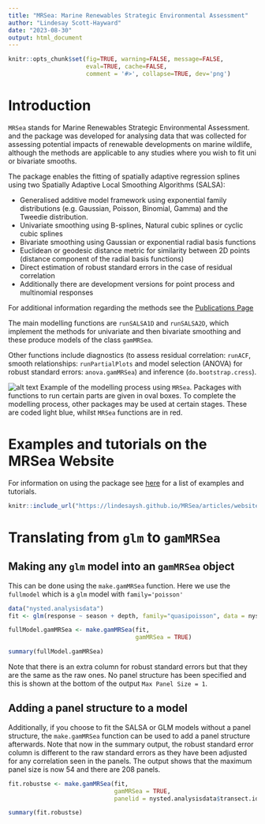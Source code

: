 ```yaml
---
title: "MRSea: Marine Renewables Strategic Environmental Assessment"
author: "Lindesay Scott-Hayward"
date: "2023-08-30"
output: html_document
---
```


```r
knitr::opts_chunk$set(fig=TRUE, warning=FALSE, message=FALSE, 
                      eval=TRUE, cache=FALSE,
                      comment = '#>', collapse=TRUE, dev='png')
```

# Introduction

`MRSea` stands for Marine Renewables Strategic Environmental Assessment. and the package was developed for analysing data that was collected for assessing potential impacts of renewable developments on marine wildlife, although the methods are applicable to any studies where you wish to fit uni or bivariate smooths. 

The package enables the fitting of spatially adaptive regression splines using two Spatially Adaptive Local Smoothing Algorithms (SALSA): 

- Generalised additive model framework using exponential family distributions (e.g. Gaussian, Poisson, Binomial, Gamma) and the Tweedie distribution. 
- Univariate smoothing using B-splines, Natural cubic splines or cyclic cubic splines
- Bivariate smoothing using Gaussian or exponential radial basis functions
- Euclidean or geodesic distance metric for similarity between 2D points (distance component of the radial basis functions)
- Direct estimation of robust standard errors in the case of residual correlation
- Additionally there are development versions for point process and multinomial responses

For additional information regarding the methods see the [Publications Page](http://lindesaysh.github.io/MRSea/articles/web/Publications.html)


The main modelling functions are `runSALSA1D` and `runSALSA2D`, which implement the methods for univariate and then bivariate smoothing and these produce models of the class `gamMRSea`.

<!-- The major update to this package (from version 0 to version 1) is that a class of model `gamMRSea` is created when running either SALSA 1D or 2D. This retains within the model object information regarding fitting, such as the `splineParam` object and the panel structure (if present).  The use of the `summary` function on these models returns both raw and robust standard errors, with the *p*-values from the models hypothesis test using the robust standard errors.  The robust standard errors are obtained using the panel structure given (independence is one panel per data point and is the default if no structure is given). -->

Other functions include diagnostics (to assess residual correlation: `runACF`, smooth relationships: `runPartialPlots` and model selection (ANOVA) for robust standard errors: `anova.gamMRSea`) and inference (`do.bootstrap.cress`). 


![alt text](images/MRSea_workflow.png)
Example of the modelling process using `MRSea`.  Packages with functions to run certain parts are given in oval boxes.  To complete the modelling process, other packages may be used at certain stages.  These are coded light blue, whilst `MRSea` functions are in red.  

# Examples and tutorials on the MRSea Website

For information on using the package see [here](https://lindesaysh.github.io/MRSea/articles/website_examples.html) for a list of examples and tutorials.

```r
knitr::include_url("https://lindesaysh.github.io/MRSea/articles/website_examples.html")
```


# Translating from `glm` to `gamMRSea`

## Making any `glm` model into an `gamMRSea` object

This can be done using the `make.gamMRSea` function.  Here we use the `fullmodel` which is a `glm` model with `family='poisson'`

```r
data("nysted.analysisdata")
fit <- glm(response ~ season + depth, family="quasipoisson", data = nysted.analysisdata)
```


```r
fullModel.gamMRSea <- make.gamMRSea(fit,
                                    gamMRSea = TRUE)

```

```r
summary(fullModel.gamMRSea)
```
Note that there is an extra column for robust standard errors but that they are the same as the raw ones.  No panel structure has been specified and this is shown at the bottom of the output `Max Panel Size = 1`.

## Adding a panel structure to a model

Additionally, if you choose to fit the SALSA or GLM models without a panel structure, the `make.gamMRSea` function can be used to add a panel structure afterwards. Note that now in the summary output, the robust standard error column is different to the raw standard errors as they have been adjusted for any correlation seen in the panels.  The output shows that the maximum panel size is now 54 and there are 208 panels. 

```r
fit.robustse <- make.gamMRSea(fit,
                              gamMRSea = TRUE,
                              panelid = nysted.analysisdata$transect.id)
```


```r
summary(fit.robustse)
```

